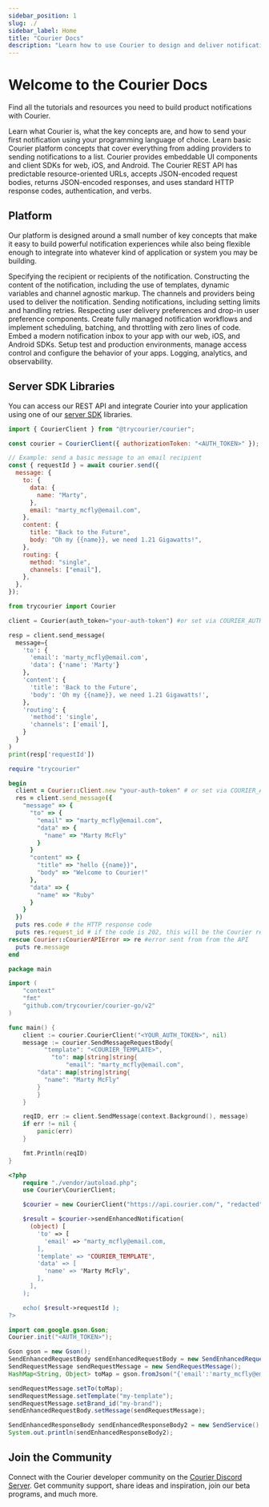 ```yaml
---
sidebar_position: 1
slug: ./
sidebar_label: Home
title: "Courier Docs"
description: "Learn how to use Courier to design and deliver notifications across multiple channels (email, SMS, mobile push, in-app) and integrate rich inbox experiences into your web and mobile apps."
---
```



# Welcome to the Courier Docs

Find all the tutorials and resources you need to build product notifications with Courier.

<CardList size="medium">
  <Card title="Getting Started" href="/getting-started/what-is-courier/" linkText="Learn More">
    Learn what Courier is, what the key concepts are, and how to send your first notification using
    your programming language of choice.
  </Card>
  <Card title="Tutorials" href="/tutorials" linkText="Learn More">
    Learn basic Courier platform concepts that cover everything from adding providers to sending
    notifications to a list.
  </Card>
  <Card title="UI Components" href="/sdk-libraries/client-sdks/" linkText="Learn More">
    Courier provides embeddable UI components and client SDKs for web, iOS, and Android.
  </Card>
  <Card title="API Reference" href="/reference" linkText="Learn More">
    The Courier REST API has predictable resource-oriented URLs, accepts JSON-encoded request
    bodies, returns JSON-encoded responses, and uses standard HTTP response codes, authentication,
    and verbs.
  </Card>
</CardList>

## Platform

Our platform is designed around a small number of key concepts that make it easy to build powerful notification experiences while also being flexible enough to integrate into whatever kind of application or system you may be building.

<CardList size="small">
  <Card title="Users" href="/platform/users" linkText="Learn More">
    Specifying the recipient or recipients of the notification.
  </Card>
  <Card title="Content" href="/platform/content" linkText="Learn More">
    Constructing the content of the notification, including the use of templates, dynamic variables
    and channel agnostic markup.
  </Card>
  <Card title="Channels" href="/platform/channels" linkText="Learn More">
    The channels and providers being used to deliver the notification.
  </Card>
  <Card title="Sending" href="/platform/sending" linkText="Learn More">
    Sending notifications, including setting limits and handling retries.
  </Card>
  <Card title="Preferences" href="/platform/preferences" linkText="Learn More">
    Respecting user delivery preferences and drop-in user preference components.
  </Card>
  <Card title="Automations" href="/platform/automations" linkText="Learn More">
    Create fully managed notification workflows and implement scheduling, batching, and throttling
    with zero lines of code.
  </Card>
  <Card title="Inbox" href="/platform/inbox" linkText="Learn More">
    Embed a modern notification inbox to your app with our web, iOS, and Android SDKs.
  </Card>
  <Card title="Workspaces" href="/platform/workspaces" linkText="Learn More">
    Setup test and production environments, manage access control and configure the behavior of your
    apps.
  </Card>
  <Card title="Logging" href="/platform/logging" linkText="Learn More">
    Logging, analytics, and observability.
  </Card>
</CardList>

## Server SDK Libraries

You can access our REST API and integrate Courier into your application using one of our [server SDK](/sdk-libraries/server-sdks) libraries.

<Tabs groupId="code">
<TabItem value="js" label="courier-node">

```js
import { CourierClient } from "@trycourier/courier";

const courier = CourierClient({ authorizationToken: "<AUTH_TOKEN>" }); // get from the Courier UI

// Example: send a basic message to an email recipient
const { requestId } = await courier.send({
  message: {
    to: {
      data: {
        name: "Marty",
      },
      email: "marty_mcfly@email.com",
    },
    content: {
      title: "Back to the Future",
      body: "Oh my {{name}}, we need 1.21 Gigawatts!",
    },
    routing: {
      method: "single",
      channels: ["email"],
    },
  },
});
```

</TabItem>

<TabItem value="python" label="courier-python">

```python
from trycourier import Courier

client = Courier(auth_token="your-auth-token") #or set via COURIER_AUTH_TOKEN env var

resp = client.send_message(
  message={
    'to': {
      'email': 'marty_mcfly@email.com',
      'data': {'name': 'Marty'}
    },
    'content': {
      'title': 'Back to the Future',
      'body': 'Oh my {{name}}, we need 1.21 Gigawatts!',
    },
    'routing': {
      'method': 'single',
      'channels': ['email'],
    }
  }
)
print(resp['requestId'])
```

</TabItem>

<TabItem value="ruby" label="courier-ruby">

```ruby
require "trycourier"

begin
  client = Courier::Client.new "your-auth-token" # or set via COURIER_AUTH_TOKEN env var
  res = client.send_message({
    "message" => {
      "to" => {
        "email" => "marty_mcfly@email.com",
        "data" => {
          "name" => "Marty McFly"
        }
      }
      "content" => {
        "title" => "hello {{name}}",
        "body" => "Welcome to Courier!"
      },
      "data" => {
        "name" => "Ruby"
      }
    }
  })
  puts res.code # the HTTP response code
  puts res.request_id # if the code is 202, this will be the Courier request ID for this message
rescue Courier::CourierAPIError => re #error sent from from the API
  puts re.message
end
```

</TabItem>

<TabItem value="go" label="courier-go">

```go
package main

import (
	"context"
	"fmt"
	"github.com/trycourier/courier-go/v2"
)

func main() {
	client := courier.CourierClient("<YOUR_AUTH_TOKEN>", nil)
	message := courier.SendMessageRequestBody{
		  "template": "<COURIER_TEMPLATE>",
			"to": map[string]string{
				"email": "marty_mcfly@email.com",
        "data": map[string]string{
          "name": "Marty McFly"
        }
		}
	}

	reqID, err := client.SendMessage(context.Background(), message)
	if err != nil {
		panic(err)
	}

	fmt.Println(reqID)
}
```

</TabItem>

<TabItem value="php" label="courier-php">

```php
<?php
    require "./vendor/autoload.php";
    use Courier\CourierClient;

    $courier = new CourierClient("https://api.courier.com/", "redacted");

    $result = $courier->sendEnhancedNotification(
      (object) [
        'to' => [
          'email' => "marty_mcfly@email.com,
        ],
        'template' => "COURIER_TEMPLATE",
        'data' => [
          'name' => "Marty McFly",
        ],
      ],
    );

    echo( $result->requestId );
?>
```

</TabItem>

<TabItem value="java" label="courier-java">

```java
import com.google.gson.Gson;
Courier.init("<AUTH_TOKEN>");

Gson gson = new Gson();
SendEnhancedRequestBody sendEnhancedRequestBody = new SendEnhancedRequestBody();
SendRequestMessage sendRequestMessage = new SendRequestMessage();
HashMap<String, Object> toMap = gson.fromJson("{'email':'marty_mcfly@email.com'}", HashMap.class);

sendRequestMessage.setTo(toMap);
sendRequestMessage.setTemplate("my-template");
sendRequestMessage.setBrand_id("my-brand");
sendEnhancedRequestBody.setMessage(sendRequestMessage);

SendEnhancedResponseBody sendEnhancedResponseBody2 = new SendService().sendEnhancedMessage(sendEnhancedRequestBody);
System.out.println(sendEnhancedResponseBody2);
```

</TabItem>

</Tabs>

## Join the Community

Connect with the Courier developer community on the [Courier Discord Server](https://discord.gg/courier). Get community support, share ideas and inspiration, join our beta programs, and much more.
